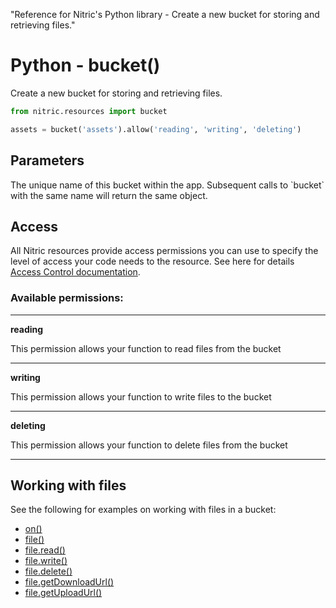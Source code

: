   "Reference for Nitric's Python library - Create a new bucket for storing and retrieving files."

# Python - bucket()

Create a new bucket for storing and retrieving files.

```python
from nitric.resources import bucket

assets = bucket('assets').allow('reading', 'writing', 'deleting')
```

## Parameters

<Properties>
  <Property name="name" type="string" required>
    The unique name of this bucket within the app. Subsequent calls to `bucket`
    with the same name will return the same object.
  </Property>
</Properties>

## Access

All Nitric resources provide access permissions you can use to specify the level of access your code needs to the resource. See here for details [Access Control documentation](../../../../access-control).

### Available permissions:

---

**reading**

This permission allows your function to read files from the bucket

---

**writing**

This permission allows your function to write files to the bucket

---

**deleting**

This permission allows your function to delete files from the bucket

---

## Working with files

See the following for examples on working with files in a bucket:

- [on()](./bucket-on.md)
- [file()](./bucket-file.md)
- [file.read()](./bucket-file-read.md)
- [file.write()](./bucket-file-write.md)
- [file.delete()](./bucket-file-delete.md)
- [file.getDownloadUrl()](./bucket-file-downloadurl)
- [file.getUploadUrl()](./bucket-file-uploadurl)
